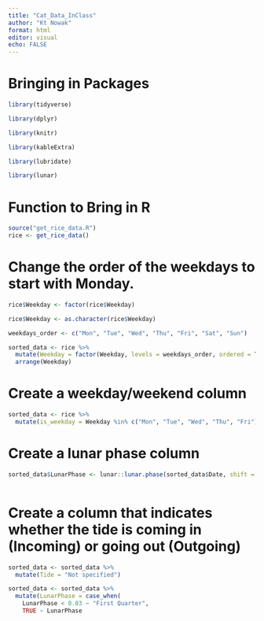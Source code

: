 ```yaml
---
title: "Cat_Data_InClass"
author: "Kt Nowak"
format: html
editor: visual
echo: FALSE
---
```


# Bringing in Packages

```r
library(tidyverse)

library(dplyr)

library(knitr)

library(kableExtra)

library(lubridate)

library(lunar)
```

# Function to Bring in R

```r
source("get_rice_data.R")
rice <- get_rice_data()

```

# Change the order of the weekdays to start with Monday.

```r

rice$Weekday <- factor(rice$Weekday)

rice$Weekday <- as.character(rice$Weekday)

weekdays_order <- c("Mon", "Tue", "Wed", "Thu", "Fri", "Sat", "Sun")

sorted_data <- rice %>%
  mutate(Weekday = factor(Weekday, levels = weekdays_order, ordered = TRUE)) %>%
  arrange(Weekday)


```

# Create a weekday/weekend column 

```r

sorted_data <- rice %>%
  mutate(is_weekday = Weekday %in% c("Mon", "Tue", "Wed", "Thu", "Fri")) 


```

# Create a lunar phase column 

```r

sorted_data$LunarPhase <- lunar::lunar.phase(sorted_data$Date, shift = 0, name = TRUE)



```
# Create a column that indicates whether the tide is coming in (Incoming) or going out (Outgoing) 

```r

sorted_data <- sorted_data %>%
  mutate(Tide = "Not specified") 

sorted_data <- sorted_data %>%
  mutate(LunarPhase = case_when(
    LunarPhase < 0.03 ~ "First Quarter",
    TRUE ~ LunarPhase



```

